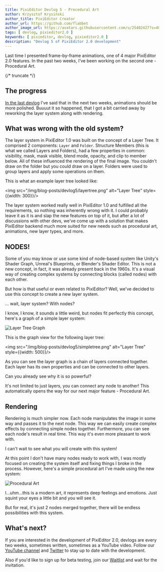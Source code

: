 ```yaml
---
title: PixiEditor Devlog 5 - Procedural Art
author: Krzysztof Krysiński
author_title: PixiEditor Creator
author_url: https://github.com/flabbet
author_image_url: https://avatars.githubusercontent.com/u/25402427?s=400&v=4
tags: [ devlog, pixieditor2.0 ]
keywords: [ pixieditor, devlog, pixieditor2.0 ]
description: "Devlog 5 of PixiEditor 2.0 development"
---
```


Last time I presented frame-by-frame animations, one of 4 major PixiEditor 2.0 features. In the past two weeks, I've been working on the second one - Procedural Art.

{/* truncate */}

## The progress

[In the last devlog](https://youtu.be/XVxOF2b2heU?si=Y8_3uhahCMnGjXZD) I've said that in the next two weeks, animations should be more polished. Buuuut it so happened, that I 
got a bit carried away by reworking the layer system along with rendering.

## What was wrong with the old system?

The layer system in PixiEditor 1.0 was built on the concept of a Layer Tree. It comprised 2 components: `Layer` and `Folder`. Structure Members (this is what we called Layers and Folders),
had a few properties in common: visibility, mask, mask visible, blend mode, opacity, and clip to member below. All of these influenced the rendering of the final image. You couldn't draw on 
the folder but you could draw on a layer. Folders were used to group layers and apply some operations on them.

This is what an example layer tree looked like:

<img src="/img/blog-posts/devlog5/layertree.png" alt="Layer Tree" style={{width: 300}}/>

The layer system worked really well in PixiEditor 1.0 and fulfilled all the requirements, so nothing was inherently wrong with it. I could probably 
leave it as it is and slap the new features on top of it, but after a lot of discussions with other devs, we've come up with a solution that makes
PixiEditor backend much more suited for new needs such as procedural art, animations, new layer types, and more.   

## NODES!

Some of you may know or use some kind of node-based system like Unity's Shader Graph, Unreal's Blueprints, or Blender's Shader Editor. 
This is not a new concept, in fact, it was already present back in the 1960s. It's a visual way of creating complex systems by connecting blocks (called nodes) with each other.

But how is that useful or even related to PixiEditor? Well, we've decided to use this concept to create a new layer system.

... wait, layer system? With nodes?

I know, I know, it sounds a little weird, but nodes fit perfectly this concept, here's a graph of a simple layer system:

<img src="/img/blog-posts/devlog5/nodeview.png" alt="Layer Tree Graph" />

This is the graph view for the following layer tree:

<img src="/img/blog-posts/devlog5/simpletree.png" alt="Layer Tree" style={{width: 500}}/>

As you can see the layer graph is a chain of layers connected together. Each layer has its own properties and can be connected to other layers.

Can you already see why it is so powerful?

It's not limited to just layers, you can connect any node to another! This automatically opens the way for our next major feature - Procedural Art.

## Rendering

Rendering is much simpler now. Each node manipulates the image in some way and passes it to the next node. This way we can easily create complex effects by connecting simple nodes together.
Furthermore, you can see each node's result in real time. This way it's even more pleasant to work with.

I can't wait to see what you will create with this system!

At this point I don't have many nodes ready to work with, I was mostly focused on creating the system itself and fixing things I broke in the process.
However, here's a simple procedural art I've made using the new system:

<img src="/img/blog-posts/devlog5/watisdis.png" alt="Procedural Art" />

I...uhm...this is a modern art, it represents deep feelings and emotions. Just squint your eyes a little bit and you will see it.

But for real, it's just 2 nodes merged together, there will be endless possibilities with this system.

## What's next?

If you are interested in the development of PixiEditor 2.0, devlogs are every two weeks, sometimes written, sometimes as a YouTube video. Follow our
[YouTube channel](https://www.youtube.com/@PixiEditor) and [Twitter](https://twitter.com/PixiEditor) to stay up to date with the development.

Also if you'd like to sign up for beta testing, join our [Waitlist](https://pixieditor.net/v2) and wait for the invitation.